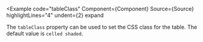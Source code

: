 
<Example
  code="tableClass"
  Component={Component}
  Source={Source}
  highlightLines="4"
  undent={2}
  expand
>
  The `tableClass` property can be used to set the CSS class for the table.
  The default value is `celled shaded`.
</Example>
